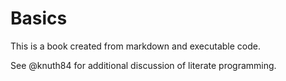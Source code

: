 # Basics

This is a book created from markdown and executable code.

See @knuth84 for additional discussion of literate programming.
